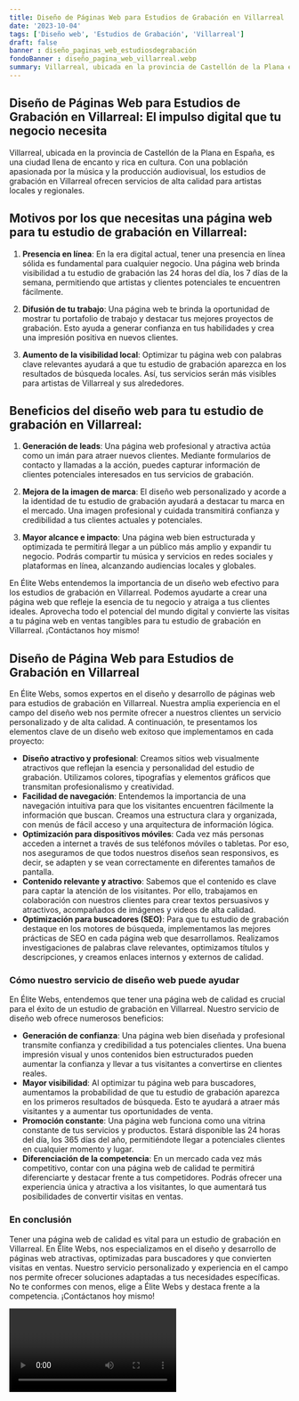 ```yaml
---
title: Diseño de Páginas Web para Estudios de Grabación en Villarreal
date: '2023-10-04'
tags: ['Diseño web', 'Estudios de Grabación', 'Villarreal']
draft: false
banner : diseño_paginas_web_estudiosdegrabación
fondoBanner : diseño_pagina_web_villarreal.webp
summary: Villarreal, ubicada en la provincia de Castellón de la Plana en España, es una ciudad llena de encanto y rica en cultura. Con una población apasionada por la música y la producción audiovisual, los estudios de grabación en Villarreal ofrecen servicios de alta calidad para artistas locales y regionales.
---
```


## Diseño de Páginas Web para Estudios de Grabación en Villarreal: El impulso digital que tu negocio necesita

Villarreal, ubicada en la provincia de Castellón de la Plana en España, es una ciudad llena de encanto y rica en cultura. Con una población apasionada por la música y la producción audiovisual, los estudios de grabación en Villarreal ofrecen servicios de alta calidad para artistas locales y regionales.

## Motivos por los que necesitas una página web para tu estudio de grabación en Villarreal:

1. **Presencia en línea**: En la era digital actual, tener una presencia en línea sólida es fundamental para cualquier negocio. Una página web brinda visibilidad a tu estudio de grabación las 24 horas del día, los 7 días de la semana, permitiendo que artistas y clientes potenciales te encuentren fácilmente.

2. **Difusión de tu trabajo**: Una página web te brinda la oportunidad de mostrar tu portafolio de trabajo y destacar tus mejores proyectos de grabación. Esto ayuda a generar confianza en tus habilidades y crea una impresión positiva en nuevos clientes.

3. **Aumento de la visibilidad local**: Optimizar tu página web con palabras clave relevantes ayudará a que tu estudio de grabación aparezca en los resultados de búsqueda locales. Así, tus servicios serán más visibles para artistas de Villarreal y sus alrededores.

## Beneficios del diseño web para tu estudio de grabación en Villarreal:

1. **Generación de leads**: Una página web profesional y atractiva actúa como un imán para atraer nuevos clientes. Mediante formularios de contacto y llamadas a la acción, puedes capturar información de clientes potenciales interesados en tus servicios de grabación.

2. **Mejora de la imagen de marca**: El diseño web personalizado y acorde a la identidad de tu estudio de grabación ayudará a destacar tu marca en el mercado. Una imagen profesional y cuidada transmitirá confianza y credibilidad a tus clientes actuales y potenciales.

3. **Mayor alcance e impacto**: Una página web bien estructurada y optimizada te permitirá llegar a un público más amplio y expandir tu negocio. Podrás compartir tu música y servicios en redes sociales y plataformas en línea, alcanzando audiencias locales y globales.

En Élite Webs entendemos la importancia de un diseño web efectivo para los estudios de grabación en Villarreal. Podemos ayudarte a crear una página web que refleje la esencia de tu negocio y atraiga a tus clientes ideales. Aprovecha todo el potencial del mundo digital y convierte las visitas a tu página web en ventas tangibles para tu estudio de grabación en Villarreal. ¡Contáctanos hoy mismo!

<GifSeo />

<Cta />

## **Diseño de Página Web para Estudios de Grabación en Villarreal**
En Élite Webs, somos expertos en el diseño y desarrollo de páginas web para estudios de grabación en Villarreal. Nuestra amplia experiencia en el campo del diseño web nos permite ofrecer a nuestros clientes un servicio personalizado y de alta calidad. A continuación, te presentamos los elementos clave de un diseño web exitoso que implementamos en cada proyecto:

- **Diseño atractivo y profesional**: Creamos sitios web visualmente atractivos que reflejan la esencia y personalidad del estudio de grabación. Utilizamos colores, tipografías y elementos gráficos que transmitan profesionalismo y creatividad.
- **Facilidad de navegación**: Entendemos la importancia de una navegación intuitiva para que los visitantes encuentren fácilmente la información que buscan. Creamos una estructura clara y organizada, con menús de fácil acceso y una arquitectura de información lógica.
- **Optimización para dispositivos móviles**: Cada vez más personas acceden a internet a través de sus teléfonos móviles o tabletas. Por eso, nos aseguramos de que todos nuestros diseños sean responsivos, es decir, se adapten y se vean correctamente en diferentes tamaños de pantalla.
- **Contenido relevante y atractivo**: Sabemos que el contenido es clave para captar la atención de los visitantes. Por ello, trabajamos en colaboración con nuestros clientes para crear textos persuasivos y atractivos, acompañados de imágenes y videos de alta calidad.
- **Optimización para buscadores (SEO)**: Para que tu estudio de grabación destaque en los motores de búsqueda, implementamos las mejores prácticas de SEO en cada página web que desarrollamos. Realizamos investigaciones de palabras clave relevantes, optimizamos títulos y descripciones, y creamos enlaces internos y externos de calidad.

### **Cómo nuestro servicio de diseño web puede ayudar**
En Élite Webs, entendemos que tener una página web de calidad es crucial para el éxito de un estudio de grabación en Villarreal. Nuestro servicio de diseño web ofrece numerosos beneficios:

- **Generación de confianza**: Una página web bien diseñada y profesional transmite confianza y credibilidad a tus potenciales clientes. Una buena impresión visual y unos contenidos bien estructurados pueden aumentar la confianza y llevar a tus visitantes a convertirse en clientes reales.
- **Mayor visibilidad**: Al optimizar tu página web para buscadores, aumentamos la probabilidad de que tu estudio de grabación aparezca en los primeros resultados de búsqueda. Esto te ayudará a atraer más visitantes y a aumentar tus oportunidades de venta.
- **Promoción constante**: Una página web funciona como una vitrina constante de tus servicios y productos. Estará disponible las 24 horas del día, los 365 días del año, permitiéndote llegar a potenciales clientes en cualquier momento y lugar.
- **Diferenciación de la competencia**: En un mercado cada vez más competitivo, contar con una página web de calidad te permitirá diferenciarte y destacar frente a tus competidores. Podrás ofrecer una experiencia única y atractiva a los visitantes, lo que aumentará tus posibilidades de convertir visitas en ventas.

### **En conclusión**
Tener una página web de calidad es vital para un estudio de grabación en Villarreal. En Élite Webs, nos especializamos en el diseño y desarrollo de páginas web atractivas, optimizadas para buscadores y que convierten visitas en ventas. Nuestro servicio personalizado y experiencia en el campo nos permite ofrecer soluciones adaptadas a tus necesidades específicas. No te conformes con menos, elige a Élite Webs y destaca frente a la competencia. ¡Contáctanos hoy mismo!

<Video />

<CtaBot job='Estudios de Grabación' city='Villarreal'/>

<Gmaps query='Villarreal+españa+maps' />